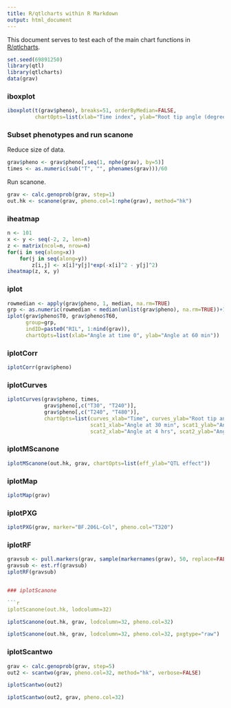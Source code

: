 ```yaml
---
title: R/qtlcharts within R Markdown
output: html_document
---
```


This document serves to test each of the main chart functions in
[R/qtlcharts](http://kbroman.org/qtlcharts).

```r
set.seed(69891250)
library(qtl)
library(qtlcharts)
data(grav)
```

### iboxplot

```r
iboxplot(t(grav$pheno), breaks=51, orderByMedian=FALSE,
         chartOpts=list(xlab="Time index", ylab="Root tip angle (degrees)"))
```


### Subset phenotypes and run scanone

Reduce size of data.

```r
grav$pheno <- grav$pheno[,seq(1, nphe(grav), by=5)]
times <- as.numeric(sub("T", "", phenames(grav)))/60
```

Run scanone.

```r
grav <- calc.genoprob(grav, step=1)
out.hk <- scanone(grav, pheno.col=1:nphe(grav), method="hk")
```

### iheatmap

```r
n <- 101
x <- y <- seq(-2, 2, len=n)
z <- matrix(ncol=n, nrow=n)
for(i in seq(along=x))
    for(j in seq(along=y))
        z[i,j] <- x[i]*y[j]*exp(-x[i]^2 - y[j]^2)
iheatmap(z, x, y)
```

### iplot

```r
rowmedian <- apply(grav$pheno, 1, median, na.rm=TRUE)
grp <- as.numeric(rowmedian < median(unlist(grav$pheno), na.rm=TRUE))+1
iplot(grav$pheno$T0, grav$pheno$T60,
      group=grp,
      indID=paste0("RIL", 1:nind(grav)),
      chartOpts=list(xlab="Angle at time 0", ylab="Angle at 60 min"))
```

### iplotCorr

```r
iplotCorr(grav$pheno)
```

### iplotCurves

```r
iplotCurves(grav$pheno, times,
            grav$pheno[,c("T30", "T240")],
            grav$pheno[,c("T240", "T480")],
            chartOpts=list(curves_xlab="Time", curves_ylab="Root tip angle",
                           scat1_xlab="Angle at 30 min", scat1_ylab="Angle at 4 hrs",
                           scat2_xlab="Angle at 4 hrs", scat2_ylab="Angle at 8 hrs"))
```


### iplotMScanone

```r
iplotMScanone(out.hk, grav, chartOpts=list(eff_ylab="QTL effect"))
```

### iplotMap

```r
iplotMap(grav)
```


### iplotPXG


```r
iplotPXG(grav, marker="BF.206L-Col", pheno.col="T320")
```


### iplotRF

```r
gravsub <- pull.markers(grav, sample(markernames(grav), 50, replace=FALSE))
gravsub <- est.rf(gravsub)
iplotRF(gravsub)


### iplotScanone

```r
iplotScanone(out.hk, lodcolumn=32)
```

```r
iplotScanone(out.hk, grav, lodcolumn=32, pheno.col=32)
```

```r
iplotScanone(out.hk, grav, lodcolumn=32, pheno.col=32, pxgtype="raw")
```

### iplotScantwo

```r
grav <- calc.genoprob(grav, step=5)
out2 <- scantwo(grav, pheno.col=32, method="hk", verbose=FALSE)
```

```r
iplotScantwo(out2)
```

```r
iplotScantwo(out2, grav, pheno.col=32)
```
